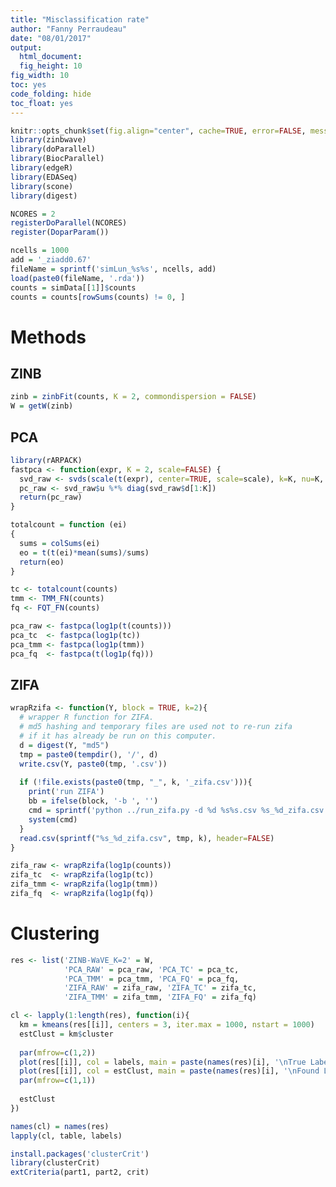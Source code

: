 ```yaml
---
title: "Misclassification rate"
author: "Fanny Perraudeau"
date: "08/01/2017"
output: 
  html_document: 
  fig_height: 10
fig_width: 10
toc: yes
code_folding: hide
toc_float: yes
---
```

```r
knitr::opts_chunk$set(fig.align="center", cache=TRUE, error=FALSE, message=FALSE, warning=TRUE, fig.width=6, fig.height=6)
library(zinbwave)
library(doParallel)
library(BiocParallel)
library(edgeR)
library(EDASeq)
library(scone)
library(digest)
```

```r
NCORES = 2
registerDoParallel(NCORES)
register(DoparParam())
```

```r
ncells = 1000
add = '_ziadd0.67'
fileName = sprintf('simLun_%s%s', ncells, add)
load(paste0(fileName, '.rda'))
counts = simData[[1]]$counts
counts = counts[rowSums(counts) != 0, ]
```

# Methods

## ZINB
```r
zinb = zinbFit(counts, K = 2, commondispersion = FALSE)
W = getW(zinb)
```

## PCA
```r
library(rARPACK)
fastpca <- function(expr, K = 2, scale=FALSE) {
  svd_raw <- svds(scale(t(expr), center=TRUE, scale=scale), k=K, nu=K, nv=0)
  pc_raw <- svd_raw$u %*% diag(svd_raw$d[1:K])
  return(pc_raw)
}

totalcount = function (ei)
{
  sums = colSums(ei)
  eo = t(t(ei)*mean(sums)/sums)
  return(eo)
}

tc <- totalcount(counts)
tmm <- TMM_FN(counts)
fq <- FQT_FN(counts)

pca_raw <- fastpca(log1p(t(counts)))
pca_tc  <- fastpca(log1p(tc))
pca_tmm <- fastpca(log1p(tmm))
pca_fq  <- fastpca(t(log1p(fq)))
```

## ZIFA
```r
wrapRzifa <- function(Y, block = TRUE, k=2){
  # wrapper R function for ZIFA.
  # md5 hashing and temporary files are used not to re-run zifa 
  # if it has already be run on this computer.
  d = digest(Y, "md5")
  tmp = paste0(tempdir(), '/', d)
  write.csv(Y, paste0(tmp, '.csv'))
  
  if (!file.exists(paste0(tmp, "_", k, '_zifa.csv'))){
    print('run ZIFA')
    bb = ifelse(block, '-b ', '')
    cmd = sprintf('python ../run_zifa.py -d %d %s%s.csv %s_%d_zifa.csv', k, bb, tmp, tmp, k)
    system(cmd)
  }
  read.csv(sprintf("%s_%d_zifa.csv", tmp, k), header=FALSE)
}

zifa_raw <- wrapRzifa(log1p(counts))
zifa_tc  <- wrapRzifa(log1p(tc))
zifa_tmm <- wrapRzifa(log1p(tmm))
zifa_fq  <- wrapRzifa(log1p(fq))
```

# Clustering
```r
res <- list('ZINB-WaVE_K=2' = W,
            'PCA_RAW' = pca_raw, 'PCA_TC' = pca_tc,
            'PCA_TMM' = pca_tmm, 'PCA_FQ' = pca_fq,
            'ZIFA_RAW' = zifa_raw, 'ZIFA_TC' = zifa_tc,
            'ZIFA_TMM' = zifa_tmm, 'ZIFA_FQ' = zifa_fq)

cl <- lapply(1:length(res), function(i){
  km = kmeans(res[[i]], centers = 3, iter.max = 1000, nstart = 1000)
  estClust = km$cluster
  
  par(mfrow=c(1,2))
  plot(res[[i]], col = labels, main = paste(names(res)[i], '\nTrue Labels'))
  plot(res[[i]], col = estClust, main = paste(names(res)[i], '\nFound Labels'))
  par(mfrow=c(1,1))
  
  estClust
})
```

```r
names(cl) = names(res)
lapply(cl, table, labels)
```


```r
install.packages('clusterCrit')
library(clusterCrit)
extCriteria(part1, part2, crit)

```